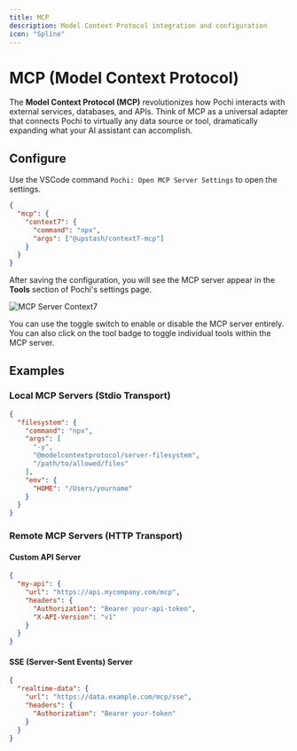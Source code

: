 ```yaml
---
title: MCP
description: Model Context Protocol integration and configuration
icon: "Spline"
---
```


# MCP (Model Context Protocol)

The **Model Context Protocol (MCP)** revolutionizes how Pochi interacts with external services, databases, and APIs. Think of MCP as a universal adapter that connects Pochi to virtually any data source or tool, dramatically expanding what your AI assistant can accomplish.

## Configure

Use the VSCode command `Pochi: Open MCP Server Settings` to open the settings.

```json
{
  "mcp": {
    "context7": {
      "command": "npx",
      "args": ["@upstash/context7-mcp"]
    }
  }
}
```

After saving the configuration, you will see the MCP server appear in the **Tools** section of Pochi's settings page.

![MCP Server Context7](../assets/images/mcp-context7.png)

You can use the toggle switch to enable or disable the MCP server entirely. You can also click on the tool badge to toggle individual tools within the MCP server.

## Examples

### Local MCP Servers (Stdio Transport)

```json
{
  "filesystem": {
    "command": "npx",
    "args": [
      "-y",
      "@modelcontextprotocol/server-filesystem",
      "/path/to/allowed/files"
    ],
    "env": {
      "HOME": "/Users/yourname"
    }
  }
}
```

### Remote MCP Servers (HTTP Transport)

#### Custom API Server

```json
{
  "my-api": {
    "url": "https://api.mycompany.com/mcp",
    "headers": {
      "Authorization": "Bearer your-api-token",
      "X-API-Version": "v1"
    }
  }
}
```

#### SSE (Server-Sent Events) Server

```json
{
  "realtime-data": {
    "url": "https://data.example.com/mcp/sse",
    "headers": {
      "Authorization": "Bearer your-token"
    }
  }
}
```
